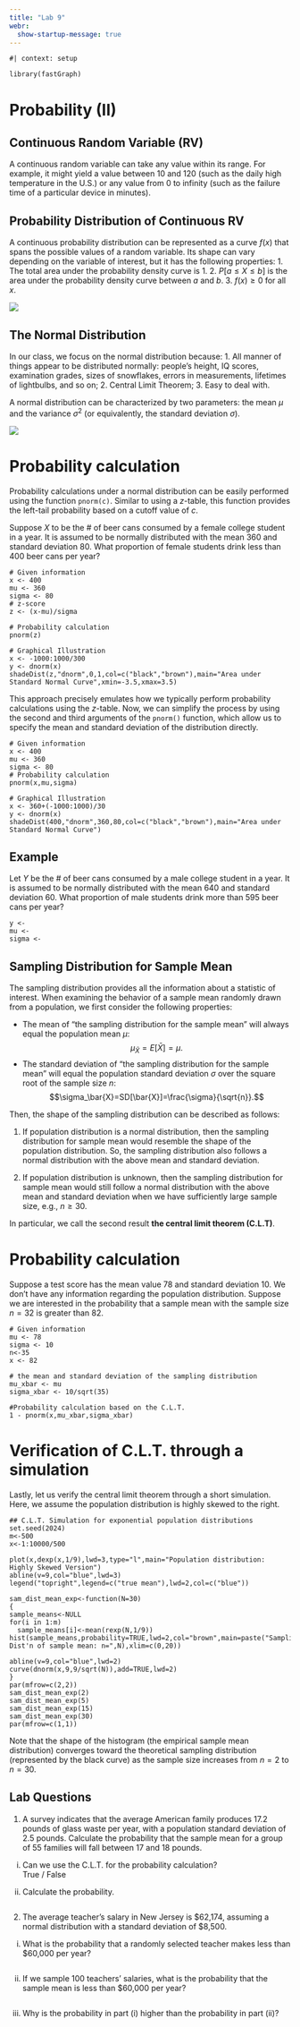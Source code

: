 ```yaml
---
title: "Lab 9"
webr:
  show-startup-message: true
---
```


```webr-r
#| context: setup

library(fastGraph)
```
# Probability (II)

## Continuous Random Variable (RV)

A continuous random variable can take any value within its range. For example, it might yield a value between 10 and 120 (such as the daily high temperature in the U.S.) or any value from 0 to infinity (such as the failure time of a particular device in minutes).

## Probability Distribution of Continuous RV

A continuous probability distribution can be represented as a curve $f(x)$ that spans the possible values of a random variable. Its shape can vary depending on the variable of interest, but it has the following properties:
1. The total area under the probability density curve is 1.
2. $P[ a\le X\le b ]$ is the area under the probability density curve between $a$ and $b$.
3. $f(x)\ge 0$  for all $x$.

![](images/density.png){fig-align="center"}

## The Normal Distribution

In our class, we focus on the normal distribution because:
1. All manner of things appear to be distributed normally: people’s height, IQ scores, examination grades, sizes of snowflakes, errors in measurements, lifetimes of lightbulbs, and so on;
2. Central Limit Theorem;
3. Easy to deal with.

A normal distribution can be characterized by two parameters: the mean $\mu$ and the variance $\sigma^2$ (or equivalently, the standard deviation $\sigma$).

![](images/normal.gif){fig-align="center"}

# Probability calculation

Probability calculations under a normal distribution can be easily performed using the function $\texttt{pnorm(c)}$. Similar to using a $z$-table, this function provides the left-tail probability based on a cutoff value of $c$.

Suppose $X$ to be the # of beer cans consumed by a female college student in a year. It is assumed to be normally distributed with the mean 360 and standard deviation 80. What proportion of female students drink less than 400 beer cans per year? 

```webr-r
# Given information
x <- 400
mu <- 360
sigma <- 80
# z-score
z <- (x-mu)/sigma

# Probability calculation
pnorm(z)

# Graphical Illustration
x <- -1000:1000/300
y <- dnorm(x)
shadeDist(z,"dnorm",0,1,col=c("black","brown"),main="Area under Standard Normal Curve",xmin=-3.5,xmax=3.5)
```

This approach precisely emulates how we typically perform probability calculations using the $z$-table. Now, we can simplify the process by using the second and third arguments of the $\texttt{pnorm()}$ function, which allow us to specify the mean and standard deviation of the distribution directly.

```webr-r
# Given information
x <- 400
mu <- 360
sigma <- 80
# Probability calculation
pnorm(x,mu,sigma)

# Graphical Illustration
x <- 360+(-1000:1000)/30
y <- dnorm(x)
shadeDist(400,"dnorm",360,80,col=c("black","brown"),main="Area under Standard Normal Curve")

```

## Example

Let $Y$ be the # of beer cans consumed by a male college student in a year. It is assumed to be normally distributed with the mean 640 and standard deviation 60. What proportion of male students drink more than 595 beer cans per year? 
```webr-r
y <-
mu <-
sigma <-
```

## Sampling Distribution for Sample Mean

The sampling distribution provides all the information about a statistic of interest. When examining the behavior of a sample mean randomly drawn from a population, we first consider the following properties:

* The mean of "the sampling distribution for the sample mean" will always equal the population mean $\mu$:
$$\mu_\bar{X}=E[\bar{X}]=\mu.$$
* The standard deviation of "the sampling distribution for the sample mean" will equal the population standard deviation $\sigma$ over the square root of the sample size $n$:
$$\sigma_\bar{X}=SD[\bar{X}]=\frac{\sigma}{\sqrt{n}}.$$

Then, the shape of the sampling distribution can be described as follows:

1. If population distribution is a normal distribution, then the sampling distribution for sample mean would resemble the shape of the population distribution. So, the sampling distribution also follows a normal distribution with the above mean and standard deviation.

2. If population distribution is unknown, then the sampling distribution for sample mean would still follow a normal distribution with the above mean and standard deviation when we have sufficiently large sample size, e.g., $n\ge 30$.

In particular, we call the second result **the central limit theorem (C.L.T)**.

# Probability calculation

Suppose a test score has the mean value 78 and standard deviation 10. We don't have any information regarding the population distribution. Suppose we are interested in the probability that a sample mean with the sample size $n=32$ is greater than 82.
```webr-r
# Given information
mu <- 78
sigma <- 10
n<-35
x <- 82

# the mean and standard deviation of the sampling distribution
mu_xbar <- mu
sigma_xbar <- 10/sqrt(35)

#Probability calculation based on the C.L.T.
1 - pnorm(x,mu_xbar,sigma_xbar)
```




# Verification of C.L.T. through a simulation 

Lastly, let us verify the central limit theorem through a short simulation. Here, we assume the population distribution is highly skewed to the right. 

```webr-r
## C.L.T. Simulation for exponential population distributions
set.seed(2024)
m<-500
x<-1:10000/500

plot(x,dexp(x,1/9),lwd=3,type="l",main="Population distribution: Highly Skewed Version")
abline(v=9,col="blue",lwd=3)
legend("topright",legend=c("true mean"),lwd=2,col=c("blue"))

sam_dist_mean_exp<-function(N=30)
{
sample_means<-NULL
for(i in 1:m)
  sample_means[i]<-mean(rexp(N,1/9))
hist(sample_means,probability=TRUE,lwd=2,col="brown",main=paste("Sampling Dist'n of sample mean: n=",N),xlim=c(0,20))

abline(v=9,col="blue",lwd=2)
curve(dnorm(x,9,9/sqrt(N)),add=TRUE,lwd=2)
}
par(mfrow=c(2,2))
sam_dist_mean_exp(2)
sam_dist_mean_exp(5)
sam_dist_mean_exp(15)
sam_dist_mean_exp(30)
par(mfrow=c(1,1))
```
Note that the shape of the histogram (the empirical sample mean distribution) converges toward the theoretical sampling distribution (represented by the black curve) as the sample size increases from $n=2$ to $n=30$.


## Lab Questions

1. A survey indicates that the average American family produces 17.2 pounds of glass waste per year, with a population standard deviation of 2.5 pounds. Calculate the probability that the sample mean for a group of 55 families will fall between 17 and 18 pounds.
i. Can we use the C.L.T. for the probability calculation?  
True / False

ii. Calculate the probability.
```webr-r

```

2. The average teacher's salary in New Jersey is \$62,174, assuming a normal distribution with a standard deviation of \$8,500.
i. What is the probability that a randomly selected teacher makes less than \$60,000 per year?
```webr-r

```
ii. If we sample 100 teachers' salaries, what is the probability that the sample mean is less than \$60,000 per year?
```webr-r

```
iii. Why is the probability in part (i) higher than the probability in part (ii)?






